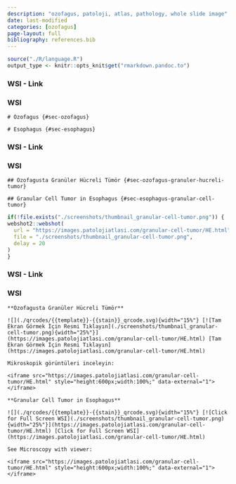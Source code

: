 ```yaml
---
description: "ozofagus, patoloji, atlas, pathology, whole slide image"
date: last-modified
categories: [ozofagus]
page-layout: full
bibliography: references.bib
---
```


```r

source("./R/language.R")
output_type <- knitr::opts_knit$get("rmarkdown.pandoc.to")

```






::::: panel-tabset


### WSI - Link



:::: {.content-hidden when-format="pdf"}





::::





:::: {.content-visible when-format="pdf"}






::::




:::: {.content-hidden when-format="pdf"}





::::





:::: {.content-visible when-format="pdf"}






::::


### WSI




:::::






```asis
# Özofagus {#sec-ozofagus} 
```


```asis
# Esophagus {#sec-esophagus} 
```







::::: panel-tabset


### WSI - Link



:::: {.content-hidden when-format="pdf"}





::::





:::: {.content-visible when-format="pdf"}






::::




:::: {.content-hidden when-format="pdf"}





::::





:::: {.content-visible when-format="pdf"}






::::


### WSI




:::::






```asis
## Özofagusta Granüler Hücreli Tümör {#sec-ozofagus-granuler-hucreli-tumor} 
```

```asis
## Granular Cell Tumor in Esophagus {#sec-esophagus-granular-cell-tumor} 
```

```r
if(!file.exists("./screenshots/thumbnail_granular-cell-tumor.png")) {
webshot2::webshot(
  url = "https://images.patolojiatlasi.com/granular-cell-tumor/HE.html",
  file = "./screenshots/thumbnail_granular-cell-tumor.png",
  delay = 20
)  
}


```






::::: panel-tabset


### WSI - Link



:::: {.content-hidden when-format="pdf"}





::::





:::: {.content-visible when-format="pdf"}






::::




:::: {.content-hidden when-format="pdf"}





::::





:::: {.content-visible when-format="pdf"}






::::


### WSI




:::::






```asis

**Özofagusta Granüler Hücreli Tümör**

![](./qrcodes/{{template}}-{{stain}}_qrcode.svg){width="15%"} [![Tam Ekran Görmek İçin Resmi Tıklayın](./screenshots/thumbnail_granular-cell-tumor.png){width="25%"}](https://images.patolojiatlasi.com/granular-cell-tumor/HE.html) [Tam Ekran Görmek İçin Resmi Tıklayın](https://images.patolojiatlasi.com/granular-cell-tumor/HE.html)

```


```asis

Mikroskopik görüntüleri inceleyin:

<iframe src="https://images.patolojiatlasi.com/granular-cell-tumor/HE.html" style="height:600px;width:100%;" data-external="1"></iframe>

```

```asis

**Granular Cell Tumor in Esophagus**

![](./qrcodes/{{template}}-{{stain}}_qrcode.svg){width="15%"} [![Click for Full Screen WSI](./screenshots/thumbnail_granular-cell-tumor.png){width="25%"}](https://images.patolojiatlasi.com/granular-cell-tumor/HE.html) [Click for Full Screen WSI](https://images.patolojiatlasi.com/granular-cell-tumor/HE.html)

```

```asis

See Microscopy with viewer: 

<iframe src="https://images.patolojiatlasi.com/granular-cell-tumor/HE.html" style="height:600px;width:100%;" data-external="1"></iframe>

```

